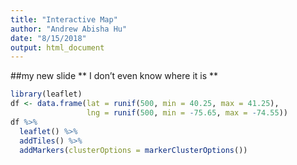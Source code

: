 ```yaml
---
title: "Interactive Map"
author: "Andrew Abisha Hu"
date: "8/15/2018"
output: html_document
---
```


##my new slide
** I don't even know where it is **
```r
library(leaflet)
df <- data.frame(lat = runif(500, min = 40.25, max = 41.25),
                 lng = runif(500, min = -75.65, max = -74.55))
df %>% 
  leaflet() %>%
  addTiles() %>%
  addMarkers(clusterOptions = markerClusterOptions())
```

